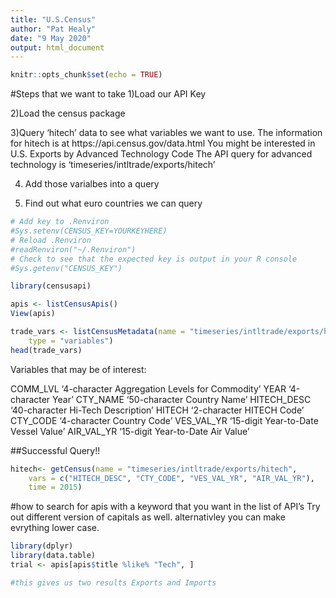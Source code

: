```yaml
---
title: "U.S.Census"
author: "Pat Healy"
date: "9 May 2020"
output: html_document
---
```


```r
knitr::opts_chunk$set(echo = TRUE)
```
#Steps that we want to take
1)Load our API Key

2)Load the census package

3)Query 'hitech' data to see what variables we want to use.
The information for hitech is at https://api.census.gov/data.html
You might be interested in U.S. Exports by Advanced Technology Code
The API query for advanced technology is 'timeseries/intltrade/exports/hitech'

4) Add those varialbes into a query

5) Find out what euro countries we can query 




```r
# Add key to .Renviron
#Sys.setenv(CENSUS_KEY=YOURKEYHERE)
# Reload .Renviron
#readRenviron("~/.Renviron")
# Check to see that the expected key is output in your R console
#Sys.getenv("CENSUS_KEY")
```


```r
library(censusapi)
```

```r
apis <- listCensusApis()
View(apis)
```

```r
trade_vars <- listCensusMetadata(name = "timeseries/intltrade/exports/hitech", 
    type = "variables")
head(trade_vars)
```
Variables that may be of interest:

COMM_LVL  '4-character Aggregation Levels for Commodity'
YEAR  '4-character Year'
CTY_NAME  '50-character Country Name'
HITECH_DESC '40-character Hi-Tech Description'
HITECH  '2-character HITECH Code'
CTY_CODE '4-character Country Code'
VES_VAL_YR '15-digit Year-to-Date Vessel Value'
AIR_VAL_YR  '15-digit Year-to-Date Air Value'

##Successful Query!!

```r
hitech<- getCensus(name = "timeseries/intltrade/exports/hitech",
    vars = c("HITECH_DESC", "CTY_CODE", "VES_VAL_YR", "AIR_VAL_YR"),
    time = 2015)
```


#how to search for apis with a keyword that you want in the list of API's
Try out different version of capitals as well. alternativley you can make evrything lower case. 
```r
library(dplyr)
library(data.table)
trial <- apis[apis$title %like% "Tech", ]

#this gives us two results Exports and Imports


```


